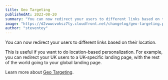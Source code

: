 ```yaml
---
title: Geo Targeting
publishedAt: 2023-08-20
summary: "You can now redirect your users to different links based on their location."
image: "https://d2vwwcvoksz7ty.cloudfront.net/changelog/geo-targeting.png"
author: "steventey"
---
```


You can now redirect your users to different links based on their location.

This is useful if you want to do location-based personalization. For example, you can redirect your UK users to a UK-specific landing page, with the rest of the world going to your global landing page.

Learn more about [Geo Targeting](/help/article/how-to-create-link#geo-targeting).

